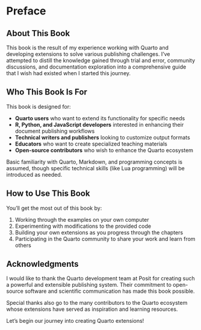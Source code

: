 # Preface {.unnumbered}

## About This Book

This book is the result of my experience working with Quarto and developing extensions to solve various publishing challenges. I've attempted to distill the knowledge gained through trial and error, community discussions, and documentation exploration into a comprehensive guide that I wish had existed when I started this journey.

## Who This Book Is For

This book is designed for:

- **Quarto users** who want to extend its functionality for specific needs
- **R, Python, and JavaScript developers** interested in enhancing their document publishing workflows
- **Technical writers and publishers** looking to customize output formats
- **Educators** who want to create specialized teaching materials
- **Open-source contributors** who wish to enhance the Quarto ecosystem

Basic familiarity with Quarto, Markdown, and programming concepts is assumed, though specific technical skills (like Lua programming) will be introduced as needed.

## How to Use This Book

You'll get the most out of this book by:

1. Working through the examples on your own computer
2. Experimenting with modifications to the provided code
3. Building your own extensions as you progress through the chapters
4. Participating in the Quarto community to share your work and learn from others

## Acknowledgments

I would like to thank the Quarto development team at Posit for creating such a powerful and extensible publishing system. Their commitment to open-source software and scientific communication has made this book possible.

Special thanks also go to the many contributors to the Quarto ecosystem whose extensions have served as inspiration and learning resources.

Let's begin our journey into creating Quarto extensions!
